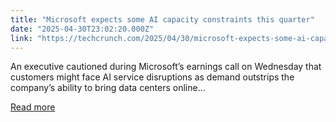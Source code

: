 ```yaml
---
title: "Microsoft expects some AI capacity constraints this quarter"
date: "2025-04-30T23:02:20.000Z"
link: "https://techcrunch.com/2025/04/30/microsoft-expects-some-ai-capacity-constraints-this-quarter/"
---
```


An executive cautioned during Microsoft&#8217;s earnings call on Wednesday that customers might face AI service disruptions as demand outstrips the company&#8217;s ability to bring data centers online...

[Read more](https://techcrunch.com/2025/04/30/microsoft-expects-some-ai-capacity-constraints-this-quarter/)
